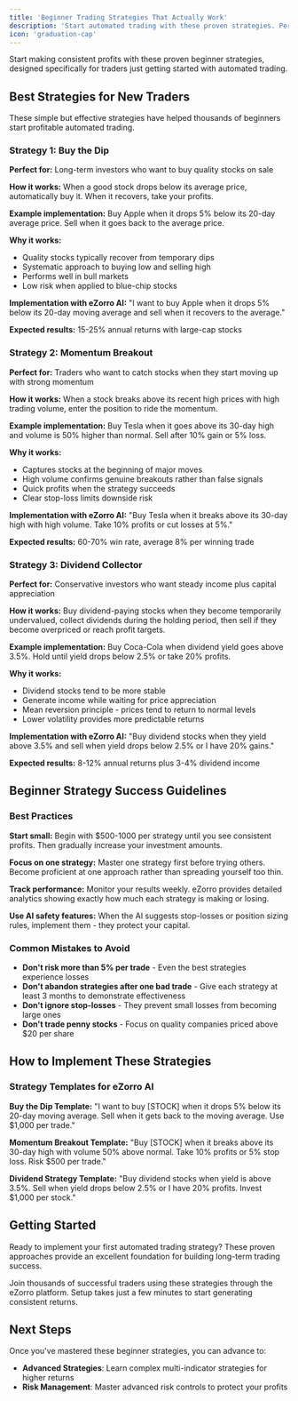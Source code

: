 ```yaml
---
title: 'Beginner Trading Strategies That Actually Work'
description: 'Start automated trading with these proven strategies. Perfect for new traders - no experience required. Copy these strategies or create your own.'
icon: 'graduation-cap'
---
```


Start making consistent profits with these proven beginner strategies, designed specifically for traders just getting started with automated trading.

## Best Strategies for New Traders

These simple but effective strategies have helped thousands of beginners start profitable automated trading.

### Strategy 1: Buy the Dip

**Perfect for:** Long-term investors who want to buy quality stocks on sale

**How it works:** When a good stock drops below its average price, automatically buy it. When it recovers, take your profits.

**Example implementation:** Buy Apple when it drops 5% below its 20-day average price. Sell when it goes back to the average price.

**Why it works:**
- Quality stocks typically recover from temporary dips
- Systematic approach to buying low and selling high  
- Performs well in bull markets
- Low risk when applied to blue-chip stocks

**Implementation with eZorro AI:** "I want to buy Apple when it drops 5% below its 20-day moving average and sell when it recovers to the average."

**Expected results:** 15-25% annual returns with large-cap stocks

### Strategy 2: Momentum Breakout

**Perfect for:** Traders who want to catch stocks when they start moving up with strong momentum

**How it works:** When a stock breaks above its recent high prices with high trading volume, enter the position to ride the momentum.

**Example implementation:** Buy Tesla when it goes above its 30-day high and volume is 50% higher than normal. Sell after 10% gain or 5% loss.

**Why it works:**
- Captures stocks at the beginning of major moves
- High volume confirms genuine breakouts rather than false signals
- Quick profits when the strategy succeeds
- Clear stop-loss limits downside risk

**Implementation with eZorro AI:** "Buy Tesla when it breaks above its 30-day high with high volume. Take 10% profits or cut losses at 5%."

**Expected results:** 60-70% win rate, average 8% per winning trade

### Strategy 3: Dividend Collector

**Perfect for:** Conservative investors who want steady income plus capital appreciation

**How it works:** Buy dividend-paying stocks when they become temporarily undervalued, collect dividends during the holding period, then sell if they become overpriced or reach profit targets.

**Example implementation:** Buy Coca-Cola when dividend yield goes above 3.5%. Hold until yield drops below 2.5% or take 20% profits.

**Why it works:**
- Dividend stocks tend to be more stable
- Generate income while waiting for price appreciation
- Mean reversion principle - prices tend to return to normal levels
- Lower volatility provides more predictable returns

**Implementation with eZorro AI:** "Buy dividend stocks when they yield above 3.5% and sell when yield drops below 2.5% or I have 20% gains."

**Expected results:** 8-12% annual returns plus 3-4% dividend income

## Beginner Strategy Success Guidelines

### Best Practices

**Start small:** Begin with $500-1000 per strategy until you see consistent profits. Then gradually increase your investment amounts.

**Focus on one strategy:** Master one strategy first before trying others. Become proficient at one approach rather than spreading yourself too thin.

**Track performance:** Monitor your results weekly. eZorro provides detailed analytics showing exactly how much each strategy is making or losing.

**Use AI safety features:** When the AI suggests stop-losses or position sizing rules, implement them - they protect your capital.

### Common Mistakes to Avoid

- **Don't risk more than 5% per trade** - Even the best strategies experience losses
- **Don't abandon strategies after one bad trade** - Give each strategy at least 3 months to demonstrate effectiveness  
- **Don't ignore stop-losses** - They prevent small losses from becoming large ones
- **Don't trade penny stocks** - Focus on quality companies priced above $20 per share

## How to Implement These Strategies

### Strategy Templates for eZorro AI

**Buy the Dip Template:**
"I want to buy [STOCK] when it drops 5% below its 20-day moving average. Sell when it gets back to the moving average. Use $1,000 per trade."

**Momentum Breakout Template:**
"Buy [STOCK] when it breaks above its 30-day high with volume 50% above normal. Take 10% profits or 5% stop loss. Risk $500 per trade."

**Dividend Strategy Template:**
"Buy dividend stocks when yield is above 3.5%. Sell when yield drops below 2.5% or I have 20% profits. Invest $1,000 per stock."

## Getting Started

Ready to implement your first automated trading strategy? These proven approaches provide an excellent foundation for building long-term trading success.

Join thousands of successful traders using these strategies through the eZorro platform. Setup takes just a few minutes to start generating consistent returns.

## Next Steps

Once you've mastered these beginner strategies, you can advance to:

- **Advanced Strategies**: Learn complex multi-indicator strategies for higher returns
- **Risk Management**: Master advanced risk controls to protect your profits